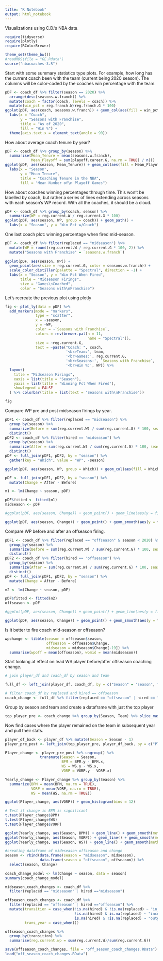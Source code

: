 ```yaml
---
title: "R Notebook"
output: html_notebook
---
```


Visualizations using C.D.'s NBA data.

```r
require(tidyverse)
require(plotly)
require(RColorBrewer)

theme_set(theme_bw())
#readRDS(file = "GE.Rdata")
source("nbacoaches-3.R")

```

Start with some summary statistics type plots.  For example, how long has the current coach been with the team (current being 2020 season).  The columns will be color-coded by the coaches win percentage with the team.

```r
pDF <- coach_df %>% filter(season == 2020) %>% 
  arrange(desc(seasons.w.franch)) %>%
  mutate(coach = factor(coach, levels = coach)) %>%
  mutate(win_pct = reg.franch.W/reg.franch.G * 100)
ggplot(pDF, aes(coach, seasons.w.franch)) + geom_col(aes(fill = win_pct)) +
  labs(x = "Coach", 
       y = "Seasons with Franchise", 
       title = "As of 2020",
       fill = "Win %") +
  theme(axis.text.x = element_text(angle = 90))
```

How about average coach tenure by year?  

```r
pDF <- coach_df %>% group_by(season) %>%
  summarise(Mean_Tenure = mean(seasons.w.franch),
            Mean_Playoff = sum(playoff.career.G, na.rm = TRUE) / n()) 
ggplot(pDF, aes(season, Mean_Tenure)) + geom_col(aes(fill = Mean_Playoff)) +
  labs(x = "Season", 
       y = "Mean Tenure", 
       title = "Coaching Tenure in the NBA",
       fill = "Mean Number of\n Playoff Games") 
```

How about coaches winning percentages through time.  This won't be labelled by coach, but rather a series of lines extending across seasons with each season's WP record.  With all the coaches, it should be a cloud.

```r
pDF <- coach_df %>% group_by(coach, season) %>% 
  summarize(WP = reg.current.W / reg.current.G * 100)
ggplot(pDF, aes(season, WP, group = coach)) + geom_path() +
  labs(x = "Season", y = "Win Pct w/Coach")
```
One last coach plot: winning percentage when fired mid-season.

```r
pDF <- coach_df %>% filter(replaced == "midseason") %>% 
  mutate(WP = round(reg.current.W / reg.current.G * 100, 2)) %>%
  mutate("Seasons with Franchise" = `seasons.w.franch`)
         
ggplot(pDF, aes(season, WP)) + 
  geom_point(aes(size = reg.current.G, color = seasons.w.franch)) +
  scale_color_distiller(palette = "Spectral", direction = -1) +
  labs(x = "Season", y = "Win Pct When Fired", 
       title = "Midseason Firings",
       size = "Games\nCoached",
       color = "Seasons with\nFranchise")
```

Let's recreate the previous plot using plotly

```r
fig <- plot_ly(data = pDF) %>%
  add_markers(mode = "markers",
              type = "scatter",
              x = ~season,
              y = ~WP,
              color = ~`Seasons with Franchise`,
              colors = rev(brewer.pal(n = 11,
                                      name = "Spectral")),
              size = ~reg.current.G,
              text = ~paste("Coach: ", coach, 
                            '<br>Team:', team,
                            '<br>Games:', reg.current.G,
                            '<br>Seasons:', `Seasons with Franchise`,
                            '<br>Win %:', WP)) %>%
  layout(
    title = "Midseason Firings",
    xaxis = list(title = "Season"),
    yaxis = list(title = "Winning Pct When Fired"),
    showlegend = FALSE
  ) %>% colorbar(title = list(text = "Seasons with\nFranchise"))

fig 
```

Compare WP pre and post midseason firings by year.

```r
pDF1 <- coach_df %>% filter(replaced == "midseason") %>%
  group_by(season) %>%
  summarize(Before = sum(reg.current.W) / sum(reg.current.G) * 100, season = season) %>%
  distinct()
pDF2 <- coach_df %>% filter(hired == "midseason") %>%
  group_by(season) %>%
  summarize(After = sum(reg.current.W) / sum(reg.current.G) * 100, season = season) %>%
  distinct()
pDF <- full_join(pDF1, pDF2, by = "season") %>% 
  gather(key = "Which", value = "WP", -season)

ggplot(pDF, aes(season, WP, group = Which)) + geom_col(aes(fill = Which), position = "dodge")
```

```r
pDF <- full_join(pDF1, pDF2, by = "season") %>% 
  mutate(Change = After - Before)

m1 <- lm(Change ~ season, pDF)

pDF$fitted <- fitted(m1)
midseason <- pDF

#ggplot(pDF, aes(season, Change)) + geom_point() + geom_line(aes(y = fitted))

ggplot(pDF, aes(season, Change)) + geom_point() + geom_smooth(aes(y = fitted), method = "lm")
```

Compare WP before and after an offseason firing.

```r
pDF1 <- coach_df %>% filter(replaced == "offseason" & season < 2020) %>%
  group_by(season) %>%
  summarize(Before = sum(reg.current.W) / sum(reg.current.G) * 100, season = season) %>%
  distinct()
pDF2 <- coach_df %>% filter(hired == "offseason") %>%
  group_by(season) %>%
  summarize(After = sum(reg.current.W) / sum(reg.current.G) * 100, season = season - 1) %>%
  distinct()
pDF <- full_join(pDF1, pDF2, by = "season") %>% 
  mutate(Change = After - Before)

m2 <- lm(Change ~ season, pDF)

pDF$fitted <- fitted(m2)
offseason <- pDF

#ggplot(pDF, aes(season, Change)) + geom_point() + geom_line(aes(y = fitted))

ggplot(pDF, aes(season, Change)) + geom_point() + geom_smooth(aes(y = fitted), method = "lm")
```

Is it better to fire coach mid-season or offseason?

```r
wpchange <- tibble(season = offseason$season, 
                   offseason = offseason$Change, 
                   midseason = midseason$Change[-19]) %>%
  summarise(wpoff = mean(offseason), wpmid = mean(midseason))


```

Start looking at effect on lead WS player before/after offseason coaching change.

```r
# join player_df and coach_df by season and team

full_df <- left_join(player_df, coach_df, by = c("Season" = "season", "Team" = "team"))
```

```r
# filter coach_df by replaced and hired == offseason
coach_change <- full_df %>% filter(replaced == "offseason" | hired == "offseason")
```

Group by season and team and create a dataframe with just the top player

```r
top_player_pre <- coach_change %>% group_by(Season, Team) %>% slice_max(WS, n = 1) %>% mutate(TopWS = TRUE)
```

Now find cases where the player remained on the team in subsequent year and pull their stats.

```r
player_df_back <- player_df %>% mutate(Season = Season - 1)
player_pre_post <- left_join(top_player_pre, player_df_back, by = c("Player", "Season", "Team")) %>% arrange(Player)
```

```r
Player_change <- player_pre_post %>% ungroup() %>%
                transmute(Season = Season,
                          BPM = BPM.y - BPM.x,
                          WS = WS.y - WS.x,
                          VORP = VORP.y - VORP.x) 

Yearly_change <- Player_change %>% group_by(Season) %>% 
  summarize(BPM = mean(BPM, na.rm = TRUE), 
            VORP = mean(VORP, na.rm = TRUE), 
            WS = mean(WS, na.rm = TRUE))
```

```r
ggplot(Player_change, aes(VORP)) + geom_histogram(bins = 12)
```

```r
# Test if change in BPM is significant
t.test(Player_change$BPM)
t.test(Player_change$WS)
t.test(Player_change$VORP)

```

```r
ggplot(Yearly_change, aes(Season, BPM)) + geom_line() + geom_smooth(method = "lm")
ggplot(Yearly_change, aes(Season, VORP)) + geom_line() + geom_smooth(method = "lm")
ggplot(Yearly_change, aes(Season, WS)) + geom_line() + geom_smooth(method = "lm")

```

```r
#creating dataframe of mideseason offseason and change
season <- rbind(data.frame(season = "midseason", midseason),
                data.frame(season = "offseason", offseason)) %>%
  select(season, Change)
  
coach_change_model <- lm(Change ~ season, data = season)
summary(coach_change_model)
```

```r
midseason_coach_changes <- coach_df %>%
  filter(replaced == "midseason" | hired =="midseason")

```
```r
offseason_coach_changes <- coach_df %>%
  filter(replaced == "offseason" | hired =="offseason") %>% 
  mutate(transition = case_when(!is.na(hired) & !is.na(replaced) ~ "in_and_out",
                                !is.na(hired) & is.na(replaced) ~ "incoming",
                                is.na(hired) & !is.na(replaced) ~ "outgoing"),
         trans_year = case_when())

offseason_coach_changes %>%
  group_by(transition) %>%
  summarise(reg.current.wp = sum(reg.current.W)/sum(reg.current.G))

save(offseason_coach_changes, file = "off_season_coach_changes.RData")
load("off_season_coach_changes.RData")
  
```


